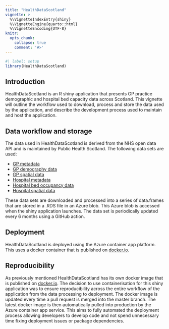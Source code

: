 ```yaml
---
title: "HealthDataScotland"
vignette: >
  %\VignetteIndexEntry{shiny}
  %\VignetteEngine{quarto::html}
  %\VignetteEncoding{UTF-8}
knitr:
  opts_chunk:
    collapse: true
    comment: '#>'
---
```


```r
#| label: setup
library(HealthDataScotland)
```

## Introduction

HealthDataScotland is an R shiny application that presents GP practice
demographic and hospital bed capacity data across Scotland. This vignette will
outline the workflow used to download, process and store the data used by the
application, and describe the development process used to maintain and host the
application.

## Data workflow and storage

The data used in HealthDataScotland is derived from the NHS open
data API and is maintained by Public Health Scotland. The following
data sets are used:

 - [GP metadata](https://www.opendata.nhs.scot/dataset/gp-practice-contact-details-and-list-sizes)
 - [GP demography data](https://www.opendata.nhs.scot/dataset/gp-practice-populations)
 - [GP spatial data](https://data.spatialhub.scot/dataset/gp_practices-is/resource/8389fd1d-563d-4c05-9833-26d9f07fd6cd)
 - [Hospital metadata](https://www.opendata.nhs.scot/dataset/hospital-codes)
 - [Hospital bed occupancy data](https://www.opendata.nhs.scot/dataset/annual-hospital-beds-information)
 - [Hospital spatial data](https://data.spatialhub.scot/dataset/nhs_hospitals-is/resource/b810d206-45bd-4dff-bac7-110a50b4bd3b)

These data sets are downloaded and processed into a series of data.frames that
are stored in a .RDS file in an Azure blob. This Azure blob is accessed when
the shiny application launches. The data set is periodically updated every 6
months using a GitHub action.

## Deployment

HealthDataScotland is deployed using the Azure container app platform. This uses
a docker container that is published on
[docker.io](https://hub.docker.com/repository/docker/jsleight1/healthdatascotland).

## Reproducibility

As previously mentioned HealthDataScotland has its own docker image that is
published on
[docker.io](https://hub.docker.com/repository/docker/jsleight1/healthdatascotland).
The decision to use containerisation for this shiny application was to ensure
reproducibility across the entire workflow of the application from the data
processing to deployment. The docker image is updated every time a pull request
is merged into the master branch. The latest docker image is then automatically
pulled into production by the Azure container app service. This aims to fully
automated the deployment process allowing developers to develop code and not
spend unnecessary time fixing deployment issues or package dependencies.

